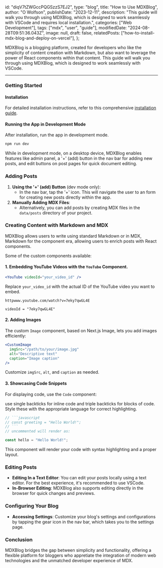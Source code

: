   id: "diqV7tZWGccPQGSzzS7EJ2",
  type: "blog",
  title: "How to Use MDXBlog",
  author: "O Wolfson",
  publishDate: "2023-12-11",
  description:
    "This guide will walk you through using MDXBlog, which is designed to work seamlessly with VSCode and requires local installation.",
  categories: ["Web Development"],
  tags: ["mdx", "user", "guide"],
  modifiedDate: "2024-08-28T09:51:36.043Z",
  image: null,
  draft: false,
  relatedPosts: ["how-to-install-mdx-blog-and-deploy-on-vercel"],
};


MDXBlog is a blogging platform, created for developers who like the simplicity of content creation with Markdown, but also want to leverage the power of React components within that content. This guide will walk you through using MDXBlog, which is designed to work seamlessly with VSCode.

---

### Getting Started

#### Installation

For detailed installation instructions, refer to this comprehensive [installation guide](/blog/how-to-install-mdx-blog-and-deploy-on-vercel).

#### Running the App in Development Mode

After installation, run the app in development mode.

```bash
npm run dev
```

While in development mode, on a desktop device, MDXBlog enables features like admin panel, a '+' (add) button in the nav bar for adding new posts, and edit buttons on post pages for quick document editing.

### Adding Posts

1. **Using the '+' (add) Button** (dev mode only):
   - In the nav bar, tap the '+' icon. This will navigate the user to an form for creating new posts directly within the app.
2. **Manually Adding MDX Files**:
   - Alternatively, you can add posts by creating MDX files in the `data/posts` directory of your project.

### Creating Content with Markdown and MDX

MDXBlog allows users to write using standard Markdown or in MDX, Markdown for the component era, allowing users to enrich posts with React components.

Some of the custom components available:

#### 1. Embedding YouTube Videos with the `YouTube` Component.

```jsx
<YouTube videoId="your_video_id" />
```

Replace `your_video_id` with the actual ID of the YouTube video you want to embed.

```text
httpwww.youtube.com/watch?v=7eky7qwGL4E

videoId = "7eky7qwGL4E"
```

#### 2. Adding Images

The custom `Image` component, based on Next.js Image, lets you add images efficiently:

```jsx
<CustomImage
  imgSrc="/path/to/your/image.jpg"
  alt="Descriptive text"
  caption="Image caption"
/>
```

Customize `imgSrc`, `alt`, and `caption` as needed.

#### 3. Showcasing Code Snippets

For displaying code, use the `Code` component:

use single backticks for inline code and triple backticks for blocks of code. Style these with the appropriate language for correct highlighting.

````javascript
// ```javascript
// const greeting = "Hello World!";
// ```
// uncommented will render as:

const hello = "Hello World!";
````

This component will render your code with syntax highlighting and a proper layout.

### Editing Posts

- **Editing In a Text Editor**: You can edit your posts locally using a text editor. For the best experience, it's recommended to use VSCode.
- **In-Browser Editing**: MDXBlog also supports editing directly in the browser for quick changes and previews.

### Configuring Your Blog

- **Accessing Settings**: Customize your blog's settings and configurations by tapping the gear icon in the nav bar, which takes you to the settings page.

### Conclusion

MDXBlog bridges the gap between simplicity and functionality, offering a flexible platform for bloggers who appretiate the integration of modern web technologies and the unmatched developer experience of MDX.
